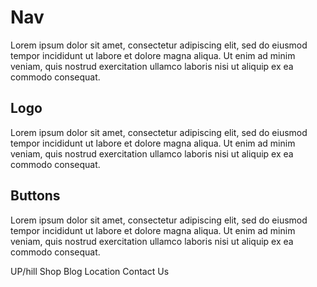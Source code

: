 
<Meta title="UPhill Design System | Inverted Nav" component={InvertedNav} />

# Nav

Lorem ipsum dolor sit amet, consectetur adipiscing elit, sed do eiusmod tempor incididunt ut 
labore et dolore magna aliqua. Ut enim ad minim veniam, quis nostrud exercitation ullamco 
laboris nisi ut aliquip ex ea commodo consequat. 

## Logo

Lorem ipsum dolor sit amet, consectetur adipiscing elit, sed do eiusmod tempor incididunt ut 
labore et dolore magna aliqua. Ut enim ad minim veniam, quis nostrud exercitation ullamco 
laboris nisi ut aliquip ex ea commodo consequat. 


## Buttons

Lorem ipsum dolor sit amet, consectetur adipiscing elit, sed do eiusmod tempor incididunt ut 
labore et dolore magna aliqua. Ut enim ad minim veniam, quis nostrud exercitation ullamco 
laboris nisi ut aliquip ex ea commodo consequat. 


<Preview withToolbar>
  <Story name="hero">
      <InvertedNav>
        <InvertedLogoDiv>
          <InvertedPrimaryLogo>UP/hill</InvertedPrimaryLogo>
        </InvertedLogoDiv>
        <InvertedButtonDiv>
          <InvertedTertiaryButton>Shop</InvertedTertiaryButton>
          <InvertedTertiaryButton>Blog</InvertedTertiaryButton>
          <InvertedTertiaryButton>Location</InvertedTertiaryButton>
          <InvertedTertiaryButton>Contact Us</InvertedTertiaryButton>
        </InvertedButtonDiv>
      </InvertedNav>
  </Story>
</Preview>